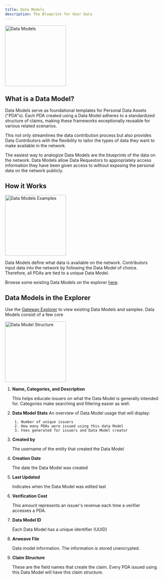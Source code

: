 ```yaml
---
title: Data Models
description: The Blueprint for User Data
---
```


<img
  height="200"
  src="/assets/core-concepts/dataModels.png"
  alt="Data Models"
/>

## What is a Data Model?

Data Models serve as foundational templates for Personal Data Assets ("PDA"s). Each PDA created using a Data Model adheres to a standardized structure of claims, making these frameworks exceptionally reusable for various related scenarios.

This not only streamlines the data contribution process but also provides Data Contributors with the flexibility to tailor the types of data they want to make available in the network.

The easiest way to analogize Data Models are the blueprints of the data on the network. Data Models allow Data Requestors to appropriately access information they have been given access to without exposing the personal data on the network publicly.

## How it Works

<img
  height="200"
  src="/assets/core-concepts/dataModelsExamples.png"
  alt="Data Models Examples"
/>

Data Models define what data is available on the network. Contributors input data into the network by following the Data Model of choice. Therefore, all PDAs are tied to a unique Data Model.

Browse some existing Data Models on the explorer [here](https://mygateway.xyz/explorer/data-models).

## Data Models in the Explorer

Use the [Gateway Explorer](https://mygateway.xyz/explorer) to view existing Data Models and samples. Data Models consist of a few core

<img
  height="200"
  src="/assets/core-concepts/dataModelStructure.png"
  alt="Data Model Structure"
/>

1.  **Name, Categories, and Description**

    This helps educate issuers on what the Data Model is generally intended for. Categories make searching and filtering easier as well.

2.  **Data Model Stats**
    An overview of Data Model usage that will display:

         1. Number of unique issuers
         2. How many PDAs were issued using this data Model
         3. Fees generated for issuers and Data Model creator

3.  **Created by**

    The username of the entity that created the Data Model

4.  **Creation Date**

    The date the Data Model was created

5.  **Last Updated**

    Indicates when the Data Model was edited last

6.  **Verification Cost**

    This amount represents an issuer's revenue each time a verifier accesses a PDA.

7.  **Data Model ID**

    Each Data Model has a unique identifier (UUID)

8.  **Arweave File**

    Data model information. The information is stored unencrypted.

9.  **Claim Structure**

    These are the field names that create the claim. Every PDA issued using this Data Model will have this claim structure.
